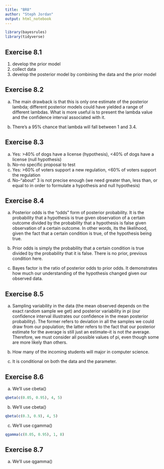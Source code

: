```yaml
---
title: "BR8"
author: "Steph Jordan"
output: html_notebook
---
```


```r
library(bayesrules)
library(tidyverse)
```


## Exercise 8.1

1. develop the prior model
2. collect data
3. develop the posterior model by combining the data and the prior model

## Exercise 8.2
 a. The main drawback is that this is only one estimate of the posterior lambda; different posterior models could have yielded a range of different lambdas. What is more useful is to present the lambda value and the confidence interval associated with it. 
 
 b. There's a 95% chance that lambda will fall between 1 and 3.4. 
 
## Exercise 8.3

a. Yes: >40% of dogs have a license (hypothesis), <40% of dogs have a license (null hypothesis)
b. No--no specific proposal to test
c. Yes: >60% of voters support a new regulation, <60% of voters support the regulation
d. No--"about" 3 is not precise enough (we need greater than, less than, or equal to in order to formulate a hypothesis and null hypothesis)

## Exercise 8.4

a. Posterior odds is the "odds" form of posterior probability. It is the probability that a hypothesis is true given observation of a certain outcome divided by the probability that a hypothesis is false given observation of a certain outcome. In other words, its the likelihood, given the fact that a certain condition is true, of the hypothesis being true. 

b. Prior odds is simply the probability that a certain condition is true divided by the probability that it is false. There is no prior, previous condition here. 

c. Bayes factor is the ratio of posterior odds to prior odds. It demonstrates how much our understanding of the hypothesis changed given our observed data. 

## Exercise 8.5

a. Sampling variability in the data (the mean observed depends on the exact random sample we get) and posterior variability in pi (our confidence interval illustrates our confidence in the mean posterior probability). The former refers to deviation in all the samples we could draw from our population; the latter refers to the fact that our posterior estimate for the average is still just an estimate--it is not *the* average. Therefore, we must consider all possible values of pi, even though some are more likely than others. 

b. How many of the incoming students will major in computer science. 

c. It is conditional on both the data and the parameter. 

## Exercise 8.6

a. We'll use cbeta()
```r
qbeta(c(0.05, 0.95), 4, 5)
```

b. We'll use cbeta()
```r
qbeta(c(0.3, 0.9), 4, 5)
```

c. We'll use cgamma()
```r
qgamma(c(0.05, 0.95), 1, 8)
```

## Exercise 8.7 

a. We'll use qgamma()


